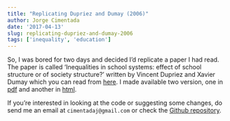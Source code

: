 ```yaml
---
title: "Replicating Dupriez and Dumay (2006)"
author: Jorge Cimentada
date: '2017-04-13'
slug: replicating-dupriez-and-dumay-2006
tags: ['inequality', 'education']
---
```


So, I was bored for two days and decided I'd replicate a paper I had read. The paper is called ‘Inequalities in school systems: effect of school structure or of society structure?’ written by Vincent Dupriez and Xavier Dumay which you can read from [here](http://www.tandfonline.com/doi/full/10.1080/03050060600628074?scroll=top&needAccess=true). I made available two version, one in [pdf](https://github.com/cimentadaj/Inequality_schools_replication/raw/master/replication_tracking_pisa.pdf) and another in [html](https://cimentadaj.github.io/Inequality_schools_replication/replication_tracking_pisa.html).

If you're interested in looking at the code or suggesting some changes, do send me an email at `cimentadaj@gmail.com` or check the [Github repository](https://github.com/cimentadaj/Inequality_schools_replication).
